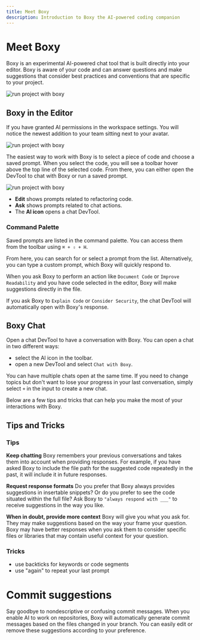 ```yaml
---
title: Meet Boxy
description: Introduction to Boxy the AI-powered coding companion
---
```




# Meet Boxy

Boxy is an experimental AI-powered chat tool that is built directly into your editor. Boxy is aware of your code and can answer questions and make suggestions that consider best practices and conventions that are specific to your project.  

![run project with boxy](../images/boxy-overview.jpg)

## Boxy in the Editor
If you have granted AI permissions in the workspace settings. You will notice the newest addition to your team sitting next to your avatar. 

![run project with boxy](../images/boxy-avatar.jpg) 

The easiest way to work with Boxy is to select a piece of code and choose a saved prompt. When you select the code, you will see a toolbar hover above the top line of the selected code. From there, you can either open the DevTool to chat with Boxy or run a saved prompt.

![run project with boxy](../images/boxy-toolbar.jpg)


- **Edit** shows prompts related to refactoring code.
- **Ask** shows prompts related to chat actions.
- The **AI icon** opens a chat DevTool.

### Command Palette
Saved prompts are listed in the command palette. You can access them from the toolbar using `⌘ + ⇧ + H`. 
 
From here, you can search for or select a prompt from the list. Alternatively, you can type a custom prompt, which Boxy will quickly respond to. 
 
When you ask Boxy to perform an action like `Document Code` or `Improve Readability` and you have code selected in the editor, Boxy will make suggestions directly in the file.

If you ask Boxy to `Explain Code` or `Consider Security`, the chat DevTool will automatically open with Boxy's response.
 

## Boxy Chat
Open a chat DevTool to have a conversation with Boxy. You can open a chat in two different ways:
- select the AI icon in the toolbar.
- open a new DevTool and select `Chat with Boxy`.

You can have multiple chats open at the same time. If you need to change topics but don't want to lose your progress in your last conversation, simply select `+` in the input to create a new chat. 

Below are a few tips and tricks that can help you make the most of your interactions with Boxy.

## Tips and Tricks
### Tips
**Keep chatting**
Boxy remembers your previous conversations and takes them into account when providing responses. For example, if you have asked Boxy to include the file path for the suggested code repeatedly in the past, it will include it in future responses.

**Request response formats**
Do you prefer that Boxy always provides suggestions in insertable snippets? Or do you prefer to see the code situated within the full file? Ask Boxy to `"always respond with ___"` to receive suggestions in the way you like. 

**When in doubt, provide more context**
Boxy will give you what you ask for. They may make suggestions based on the way your frame your question. Boxy may have better responses when you ask them to consider specific files or libraries that may contain useful context for your question.

### Tricks
- use backticks for keywords or code segments
- use "again" to repeat your last prompt

# Commit suggestions
Say goodbye to nondescriptive or confusing commit messages. When you enable AI to work on repositories, Boxy will automatically generate commit messages based on the files changed in your branch. You can easily edit or remove these suggestions according to your preference.

